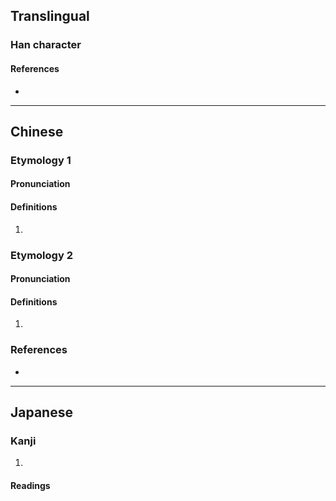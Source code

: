 {{character info/new}}
==Translingual==

===Han character===
{{Han char|rn=46|rad=山|as=17|sn=20|four=29766|canj=UFFR|ids=⿰山營}}

====References====
* {{Han ref|kx=0322.190|dkj=08613|dj=0622.300|hdz=10806.160|uh=5DC6|ud=24006|bh=F444|bd=62532}}

----

==Chinese==

===Etymology 1===
{{zh-forms}}

====Pronunciation====
{{zh-pron
|m=yíng
|c=jing4
|cat=
}}

====Definitions====
{{zh-hanzi}}

# {{zh-only|岭巆}}

===Etymology 2===
{{zh-forms}}

====Pronunciation====
{{zh-pron
|m=hōng
|c=
|cat=
}}

====Definitions====
{{zh-hanzi}}

# {{zh-alt-form|訇}}

===References===
* {{R:yue:mfccd}}

----

==Japanese==

===Kanji===
{{ja-kanji|grade=|rs=山17}}

# {{defn|lang=ja|sort=山17}}

====Readings====
{{ja-readings
|on=こう, けい, ぎょう<ぎやう
|kun=
}}